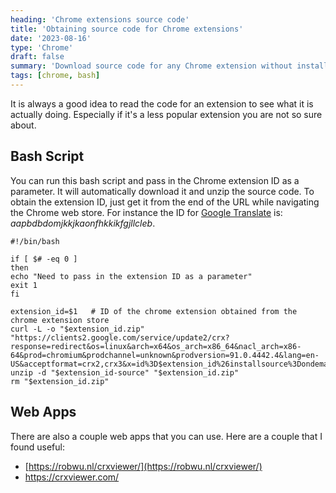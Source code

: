 ```yaml
---
heading: 'Chrome extensions source code'
title: 'Obtaining source code for Chrome extensions'
date: '2023-08-16'
type: 'Chrome'
draft: false
summary: 'Download source code for any Chrome extension without installation'
tags: [chrome, bash]
---
```


It is always a good idea to read the code for an extension to see what it is actually doing. Especially if it's a
less popular extension you are not so sure about.

## Bash Script

You can run this bash script and pass in the Chrome extension ID as a parameter. It will automatically download it
and unzip the source code. To obtain the extension ID, just get it from the end of the URL while navigating the
Chrome web store. For instance the ID for
[Google Translate](https://chrome.google.com/webstore/detail/google-translate/aapbdbdomjkkjkaonfhkkikfgjllcleb) is:
_aapbdbdomjkkjkaonfhkkikfgjllcleb_.


```
#!/bin/bash

if [ $# -eq 0 ]
then
echo "Need to pass in the extension ID as a parameter"
exit 1
fi

extension_id=$1   # ID of the chrome extension obtained from the chrome extension store
curl -L -o "$extension_id.zip" "https://clients2.google.com/service/update2/crx?response=redirect&os=linux&arch=x64&os_arch=x86_64&nacl_arch=x86-64&prod=chromium&prodchannel=unknown&prodversion=91.0.4442.4&lang=en-US&acceptformat=crx2,crx3&x=id%3D$extension_id%26installsource%3Dondemand%26uc"
unzip -d "$extension_id-source" "$extension_id.zip"
rm "$extension_id.zip"
```

## Web Apps

There are also a couple web apps that you can use. Here are a couple that I found useful:
* [https://robwu.nl/crxviewer/](https://robwu.nl/crxviewer/)
* https://crxviewer.com/


